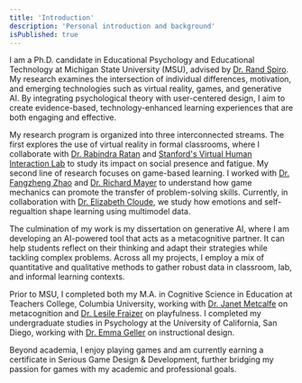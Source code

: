 ```yaml
---
title: 'Introduction'
description: 'Personal introduction and background'
isPublished: true
---
```


I am a Ph.D. candidate in Educational Psychology and Educational Technology at Michigan State University (MSU), advised by [Dr. Rand Spiro](https://scholar.google.com/citations?user=yvqvXt0AAAAJ&hl=en). My research examines the intersection of individual differences, motivation, and emerging technologies such as virtual reality, games, and generative AI. By integrating psychological theory with user-centered design, I aim to create evidence-based, technology-enhanced learning experiences that are both engaging and effective.

My research program is organized into three interconnected streams. The first explores the use of virtual reality in formal classrooms, where I collaborate with [Dr. Rabindra Ratan](https://comartsci.msu.edu/our-people/rabindra-ratan) and [Stanford's Virtual Human Interaction Lab](https://vhil.stanford.edu/people/jeremy-bailenson) to study its impact on social presence and fatigue. My second line of research focuses on game-based learning. I worked with [Dr. Fangzheng Zhao](https://scholar.google.com/citations?user=Bpq_SfQAAAAJ&hl=en) and [Dr. Richard Mayer](https://mayerlab.psych.ucsb.edu/people/richard-mayer) to understand how game mechanics can promote the transfer of problem-solving skills. Currently, in collaboration with [Dr. Elizabeth Cloude](https://ecloude.github.io/), we study how emotions and self-regualtion shape learning using multimodel data.

The culmination of my work is my dissertation on generative AI, where I am developing an AI-powered tool that acts as a metacognitive partner. It can help students reflect on their thinking and adapt their strategies while tackling complex problems. Across all my projects, I employ a mix of quantitative and qualitative methods to gather robust data in classroom, lab, and informal learning contexts.

Prior to MSU, I completed both my M.A. in Cognitive Science in Education at Teachers College, Columbia University, working with [Dr. Janet Metcalfe](https://psychology.columbia.edu/content/janet-metcalfe) on metacognition and [Dr. Lesile Fraizer](https://frazierlab.wixsite.com/frazierpsyfiu) on playfulness. I completed my undergraduate studies in Psychology at the University of California, San Diego, working with [Dr. Emma Geller](https://www.lime-lab-ucsd.com/) on instructional design. 

Beyond academia, I enjoy playing games and am currently earning a certificate in Serious Game Design & Development, further bridging my passion for games with my academic and professional goals.
